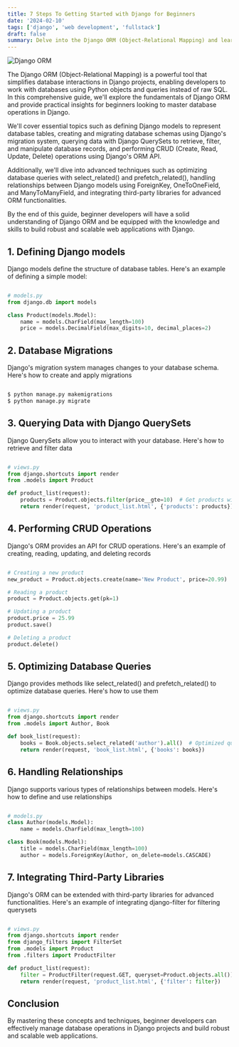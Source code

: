 ```yaml
---
title: 7 Steps To Getting Started with Django for Beginners
date: '2024-02-10'
tags: ['django', 'web development', 'fullstack']
draft: false
summary: Delve into the Django ORM (Object-Relational Mapping) and learn how to interact with databases seamlessly in Django projects, covering essential concepts, best practices, and advanced techniques for managing database operations effectively.
---
```


<img className="inline" src="/static/images/Blog/django-orm-thumbnail.png" alt="Django ORM" />

The Django ORM (Object-Relational Mapping) is a powerful tool that simplifies database interactions in Django projects, enabling developers to work with databases using Python objects and queries instead of raw SQL. In this comprehensive guide, we'll explore the fundamentals of Django ORM and provide practical insights for beginners looking to master database operations in Django.

We'll cover essential topics such as defining Django models to represent database tables, creating and migrating database schemas using Django's migration system, querying data with Django QuerySets to retrieve, filter, and manipulate database records, and performing CRUD (Create, Read, Update, Delete) operations using Django's ORM API.

Additionally, we'll dive into advanced techniques such as optimizing database queries with select_related() and prefetch_related(), handling relationships between Django models using ForeignKey, OneToOneField, and ManyToManyField, and integrating third-party libraries for advanced ORM functionalities.

By the end of this guide, beginner developers will have a solid understanding of Django ORM and be equipped with the knowledge and skills to build robust and scalable web applications with Django.

## 1. Defining Django models

Django models define the structure of database tables. Here's an example of defining a simple model:

```Python

# models.py
from django.db import models

class Product(models.Model):
    name = models.CharField(max_length=100)
    price = models.DecimalField(max_digits=10, decimal_places=2)


```

## 2. Database Migrations

Django's migration system manages changes to your database schema. Here's how to create and apply migrations

```python

$ python manage.py makemigrations
$ python manage.py migrate

```

## 3. Querying Data with Django QuerySets

Django QuerySets allow you to interact with your database. Here's how to retrieve and filter data

```python

# views.py
from django.shortcuts import render
from .models import Product

def product_list(request):
    products = Product.objects.filter(price__gte=10)  # Get products with price greater than or equal to 10
    return render(request, 'product_list.html', {'products': products})

```

## 4. Performing CRUD Operations

Django's ORM provides an API for CRUD operations. Here's an example of creating, reading, updating, and deleting records

```python

# Creating a new product
new_product = Product.objects.create(name='New Product', price=20.99)

# Reading a product
product = Product.objects.get(pk=1)

# Updating a product
product.price = 25.99
product.save()

# Deleting a product
product.delete()

```

## 5. Optimizing Database Queries

Django provides methods like select_related() and prefetch_related() to optimize database queries. Here's how to use them

```python

# views.py
from django.shortcuts import render
from .models import Author, Book

def book_list(request):
    books = Book.objects.select_related('author').all()  # Optimized query to fetch books with related authors
    return render(request, 'book_list.html', {'books': books})


```

## 6. Handling Relationships

Django supports various types of relationships between models. Here's how to define and use relationships

```python

# models.py
class Author(models.Model):
    name = models.CharField(max_length=100)

class Book(models.Model):
    title = models.CharField(max_length=100)
    author = models.ForeignKey(Author, on_delete=models.CASCADE)

```

## 7. Integrating Third-Party Libraries

Django's ORM can be extended with third-party libraries for advanced functionalities. Here's an example of integrating django-filter for filtering querysets

```python

# views.py
from django.shortcuts import render
from django_filters import FilterSet
from .models import Product
from .filters import ProductFilter

def product_list(request):
    filter = ProductFilter(request.GET, queryset=Product.objects.all())
    return render(request, 'product_list.html', {'filter': filter})

```

## Conclusion

By mastering these concepts and techniques, beginner developers can effectively manage database operations in Django projects and build robust and scalable web applications.
